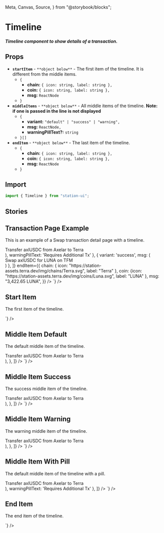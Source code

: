   Meta,
  Canvas,
  Source,
} from "@storybook/blocks";

<Meta title="Components/List Items/Timeline" />

# Timeline

##### Timeline component to show details of a transaction.

## Props
- **`startItem`** - `**object below**` - The first item of the timeline. It is different from the middle items.
  - `{`
    - **chain:** `{ icon: string, label: string },`
    - **coin:** `{ icon: string, label: string },`
    - **msg:** `ReactNode`
  - `}`
- **`middleItems`** - `**object below**` - All middle items of the timeline. **Note: if one is passed in the line is not displayed**
  - `{`
    - **variant:** `"default" | "success" | "warning",`
    - **msg:** `ReactNode,`
    - **warningPillText?:** `string`
  - `}[]`
- **`endItem`** - `**object below**` - The last item of the timeline.
  - `{`
    - **chain:** `{ icon: string, label: string },`
    - **coin:** `{ icon: string, label: string },`
    - **msg:** `ReactNode`
  - `}`

## Import
```jsx
import { Timeline } from "station-ui";
```

## Stories

## Transaction Page Example
This is an example of a Swap transaction detail page with a timeline.
<div className="story_with_source_below">
  <Canvas of={TimelineStories.TransactionPageExample} />
  <Source code={`
    <Timeline
  startItem={{
    chain: { icon: "https://station-assets.terra.dev/img/chains/Axelar.svg", label: "Axelar" },
    coin: {icon: "https://station-assets.terra.dev/img/coins/axlUSDC.svg", label: "axlUSDC" },
    msg: "1,500 axlUSDC",
  }}
  middleItems={[
    {
      variant: 'success',
      msg: (
        <div>Transfer <span>axlUSDC</span> from <span>Axelar</span> to <span>Terra</span></div>
      ),
      warningPillText: 'Requires Additional Tx'
    },
    {
      variant: 'success',
      msg: (
        <div>Swap <span>axlUSDC</span> for <span>LUNA</span> on <span>TFM</span></div>
      )
    },
  ]}
  endItem={{
    chain: { icon: "https://station-assets.terra.dev/img/chains/Terra.svg", label: "Terra" },
    coin: {icon: "https://station-assets.terra.dev/img/coins/Luna.svg", label: "LUNA" },
    msg: "3,422.65 LUNA",
  }}
/>
  `} />
</div>

## Start Item
The first item of the timeline.
<div className="story_with_source_below">
  <Canvas of={TimelineStories.StartItem} />
  <Source code={`
    <Timeline
  startItem={{
    chain: { icon: "https://station-assets.terra.dev/img/chains/Axelar.svg", label: "Axelar" },
    coin: {icon: "https://station-assets.terra.dev/img/coins/axlUSDC.svg", label: "axlUSDC" },
    msg: "1,500 axlUSDC",
  }}
/>
  `} />
</div>

## Middle Item Default
The default middle item of the timeline.
<div className="story_with_source_below">
  <Canvas of={TimelineStories.MiddleItemDefault} />
  <Source code={`
    <Timeline
  middleItems={[
    {
      variant: 'default',
      msg: (
        <div>
          Transfer <span>axlUSDC</span> from <span>Axelar</span> to <span>Terra</span>
        </div>
      ),
    },
  ]}
/>
  `} />
</div>

## Middle Item Success
The success middle item of the timeline.
<div className="story_with_source_below">
  <Canvas of={TimelineStories.MiddleItemSuccess} />
  <Source code={`
    <Timeline
  middleItems={[
    {
      variant: 'success',
      msg: (
        <div>
          Transfer <span>axlUSDC</span> from <span>Axelar</span> to <span>Terra</span>
        </div>
      ),
    },
  ]}
/>
  `} />
</div>

## Middle Item Warning
The warning middle item of the timeline.
<div className="story_with_source_below">
  <Canvas of={TimelineStories.MiddleItemWarning} />
  <Source code={`
    <Timeline
  middleItems={[
    {
      variant: 'warning',
      msg: (
        <div>
          Transfer <span>axlUSDC</span> from <span>Axelar</span> to <span>Terra</span>
        </div>
      ),
    },
  ]}
/>
  `} />
</div>

## Middle Item With Pill
The default middle item of the timeline with a pill.
<div className="story_with_source_below">
  <Canvas of={TimelineStories.MiddleItemWithPill} />
  <Source code={`
    <Timeline
  middleItems={[
    {
      variant: 'default',
      msg: (
        <div>
          Transfer <span>axlUSDC</span> from <span>Axelar</span> to <span>Terra</span>
        </div>
      ),
      warningPillText: 'Requires Additional Tx'
    },
  ]}
/>
  `} />
</div>

## End Item
The end item of the timeline.
<div className="story_with_source_below">
  <Canvas of={TimelineStories.EndItem} />
  <Source code={`
    <Timeline
  endItem={{
    chain: { icon: "https://station-assets.terra.dev/img/chains/Terra.svg", label: "Terra" },
    coin: {icon: "https://station-assets.terra.dev/img/coins/Luna.svg", label: "LUNA" },
    msg: "3,422.65 LUNA",
  }}
/>
  `} />
</div>

<br />
<br />
<br />
<br />
<br />
<br />
<br />
<br />
<br />
<br />
<br />
<br />
<br />
<br />
<br />
<br />
<br />
<br />
<br />
<br />
<br />
